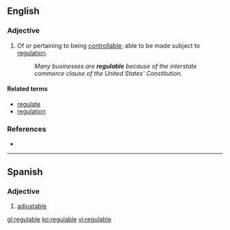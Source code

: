 ==English==

===Adjective===
{{en-adj}}

# Of or pertaining to being [[controllable]]; able to be made subject to [[regulation]].
#: ''Many businesses are '''regulable''' because of the interstate commerce clause of the United States' Constitution.''

====Related terms====
* [[regulate]]
* [[regulation]]

===References===
* {{R:Webster 1996}}
----
==Spanish==

===Adjective===
{{es-adj}}

# [[adjustable]]

[[gl:regulable]]
[[ko:regulable]]
[[vi:regulable]]